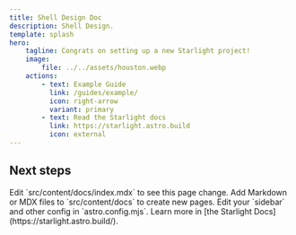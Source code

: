 ```yaml
---
title: Shell Design Doc
description: Shell Design.
template: splash
hero:
    tagline: Congrats on setting up a new Starlight project!
    image:
        file: ../../assets/houston.webp
    actions:
        - text: Example Guide
          link: /guides/example/
          icon: right-arrow
          variant: primary
        - text: Read the Starlight docs
          link: https://starlight.astro.build
          icon: external
---
```



## Next steps

<CardGrid stagger>
    <Card title='Update content' icon='pencil'>
        Edit `src/content/docs/index.mdx` to see this page change.
    </Card>
    <Card title='Add new content' icon='add-document'>
        Add Markdown or MDX files to `src/content/docs` to create new pages.
    </Card>
    <Card title='Configure your site' icon='setting'>
        Edit your `sidebar` and other config in `astro.config.mjs`.
    </Card>
    <Card title='Read the docs' icon='open-book'>
        Learn more in [the Starlight Docs](https://starlight.astro.build/).
    </Card>
</CardGrid>
